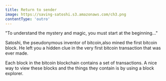 ```yaml
---
title: Return to sender
image: https://saving-satoshi.s3.amazonaws.com/ch3.png
contentType: 'outro'
---
```


"To understand the mystery and magic, you must start at the beginning…"

Satoshi, the pseudonymous inventor of bitcoin,also mined the first bitcoin block. He left you a hidden clue in the very first bitcoin transaction that was ever made.

Each block in the bitcoin blockchain contains a set of transactions. A nice way to view these blocks and the things they contain is by using a block explorer.
